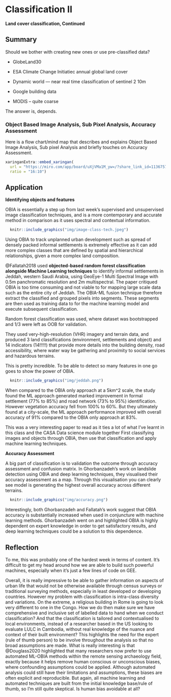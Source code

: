 # Classification II

**Land cover classification, Continued**

## Summary

Should we bother with creating new ones or use pre-classified data?

-   GlobeLand30

-   ESA Climate Change Initiatiec annual global land cover

-   Dynamic world --- near real time classification of sentinel 2 10m

-   Google building data

-   MODIS -- quite coarse

The answer is, depends.

### Object Based Image Analysis, Sub Pixel Analysis, Accuracy Assessment

Here is a flow chart/mind map that describes and explains Object Based Image Analysis, Sub pixel Analysis and briefly touches on Accuracy Assessment.

```r
xaringanExtra::embed_xaringan(
  url = "https://miro.com/app/board/uXjVMa1M_yw=/?share_link_id=113675726787",
  ratio = "16:10")
```

## Application

**Identifying objects and features**

OBIA is essentially a step up from last week's supervised and unsupervised image classification techniques, and is a more contemporary and accurate method in comparison as it uses spectral and contextual information.

```r
  knitr::include_graphics("img/image-class-tech.jpeg")
```

Using OBIA to track unplanned urban development such as spread of densely packed informal settlements is extremely effective as it can add more complex classes that are defined by spatial and hierarchical relationships, given a more complex land composition.

@Fallatah2018 used **objected-based random forest classification alongside Machine Learning techniques** to identify informal settlements in Jeddah, western Saudi Arabia, using GeoEye-1 Multi Spectral Image with 0.5m panchromatic resolution and 2m multispectral. The paper critiqued OBIA is too time consuming and not viable to for mapping large scale data such as the entire city of Jeddah. The OBIA-ML fusion technique therefore extract the classified and grouped pixels into segments. These segments are then used as training data to for the machine learning model and execute subsequent classification.

Random forest classification was used, where dataset was bootstrapped and 1/3 were left as OOB for validation.

They used very-high-resolution (VHR) imagery and terrain data, and produced 3 land classifications (environment, settlements and object) and 14 indicators (14!!!!!) that provide more details into the building density, road accessibility, where water way be gathering and proximity to social services and hazardous terrains.

This is pretty incredible. To be able to detect so many features in one go goes to show the power of OBIA.

```r
  knitr::include_graphics("img/jeddah.png")
```

When compared to the OBIA only approach at a 5km\^2 scale, the study found the ML approach generated marked improvement in formal settlement (77% to 85%) and road network (73% to 95%) identification. However vegetation accuracy fell from 100% to 60%. But they ultimately found at a city-scale, the ML approach performance improved with overall accuracy of 91% compared to the OBIA only approach at 83%.

This was a very interesting paper to read as it ties a lot of what I've learnt in this class and the CASA Data science module together First classifying images and objects through OBIA, then use that classification and apply machine learning techniques.

**Accuracy Assessment**

A big part of classification is to validation the outcome through accuracy assessment and confusion matrix. In Ghorbanzadeh's work on landslide detection using OBIA and deep learning techniques, they visualised their accuracy assessment as a map. Through this visualisation you can clearly see model is generating the highest overall accuracy across different terrains.

```r
  knitr::include_graphics("img/accuracy.png")
```

Interestingly, both Ghorbanzadeh and Fallatah's work suggest that OBIA accuracy is substantially increased when used in conjuncture with machine learning methods. Ghorbanzadeh went on and highlighted OBIA is highly dependent on expert knowledge in order to get satisfactory results, and deep learning techniques could be a solution to this dependence.

## Reflection

To me, this was probably one of the hardest week in terms of content. It's difficult to get my head around how we are able to build such powerful machines, especially when it's just a few lines of code on GEE.

Overall, it is really impressive to be able to gather information on aspects of urban life that would not be otherwise available through census surveys or traditional surveying methods, especially in least developed or developing countries. However my problem with classification is intra-class diversity and variations. On the extreme, a religious building in Rome is going to look very different to one in the Congo. How we do then make sure we have comprehensive and inclusive set of labelled data to hand when we conduct classification? And that the classification is tailored and contextualised to local environments, instead of a researcher based in the US looking to evaluate LULC in Cambodia, without real knowledge of the nuance and context of their built environment? This highlights the need for the expert (rule of thumb person) to be involve throughout the analysis so that no broad assumptions are made. What is really interesting is that @Douglass2020 highlighted that many researchers now prefer to use automated ML-OBIA methods within the remote sensing archaeology field, exactly because it helps remove human conscious or unconscious biases, where confounding assumptions could be applied. Although automated analysis could still have their limitations and assumptions, these biases are often explicit and reproducible. But again, all machine learning and automated techniques are built from the initial knowledge base/rule of thumb, so I'm still quite skeptical. Is human bias avoidable at all?
